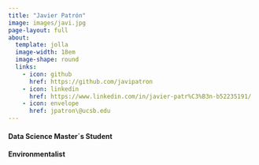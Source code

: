 ```yaml
---
title: "Javier Patrón" 
image: images/javi.jpg
page-layout: full
about: 
  template: jolla
  image-width: 18em
  image-shape: round
  links: 
    - icon: github
      href: https://github.com/javipatron 
    - icon: linkedin
      href: https://www.linkedin.com/in/javier-patr%C3%B3n-b52235191/ 
    - icon: envelope
      href: jpatron\@ucsb.edu
---
```


#### Data Science Master´s Student
#### Environmentalist
